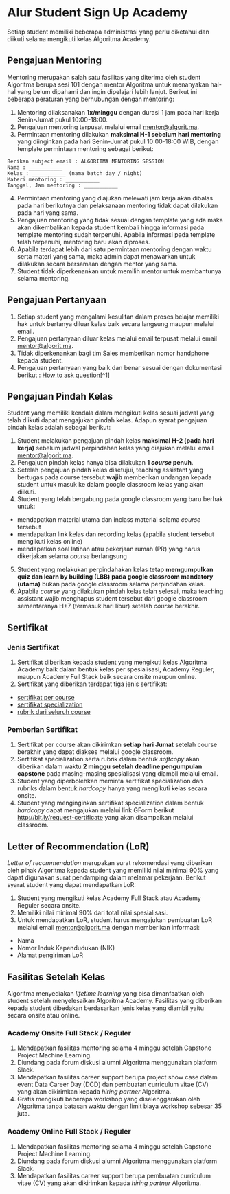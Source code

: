 # Alur Student Sign Up Academy

Setiap student memiliki beberapa administrasi yang perlu diketahui dan diikuti selama mengikuti kelas Algoritma Academy.

## Pengajuan Mentoring

Mentoring merupakan salah satu fasilitas yang diterima oleh student Algoritma berupa sesi 101 dengan mentor Algoritma untuk menanyakan hal-hal yang belum dipahami dan ingin dipelajari lebih lanjut. Berikut ini beberapa peraturan yang berhubungan dengan mentoring:

1. Mentoring dilaksanakan **1x/minggu** dengan durasi 1 jam pada hari kerja Senin-Jumat pukul 10:00-18:00.
2. Pengajuan mentoring terpusat melalui email [mentor@algorit.ma](mentor@algorit.ma).
3. Permintaan mentoring dilakukan **maksimal H-1 sebelum hari mentoring** yang diinginkan pada hari Senin-Jumat pukul 10:00-18:00 WIB, dengan template permintaan mentoring sebagai berikut:

```
Berikan subject email : ALGORITMA MENTORING SESSION
Nama : ___________
Kelas : ___________ (nama batch day / night)
Materi mentoring : ___________
Tanggal, Jam mentoring : ___________
```
4. Permintaan mentoring yang diajukan melewati jam kerja akan dibalas pada hari berikutnya dan pelaksanaan mentoring tidak dapat dilakukan pada hari yang sama.
5. Pengajuan mentoring yang tidak sesuai dengan template yang ada maka akan dikembalikan kepada student kembali hingga informasi pada template mentoring sudah terpenuhi. Apabila informasi pada template telah terpenuhi, mentoring baru akan diproses.
6. Apabila terdapat lebih dari satu permintaan mentoring dengan waktu serta materi yang sama, maka admin dapat menawarkan untuk dilakukan secara bersamaan dengan mentor yang sama.
7. Student tidak diperkenankan untuk memilih mentor untuk membantunya selama mentoring.

## Pengajuan Pertanyaan

1. Setiap student yang mengalami kesulitan dalam proses belajar memiliki hak untuk bertanya diluar kelas baik secara langsung maupun melalui email.
2. Pengajuan pertanyaan diluar kelas melalui email terpusat melalui email [mentor@algorit.ma](mentor@algorit.ma).
3. Tidak diperkenankan bagi tim Sales memberikan nomor handphone kepada student.
4. Pengajuan pertanyaan yang baik dan benar sesuai dengan dokumentasi berikut : [How to ask question](https://drive.google.com/file/d/1gWSTNF3wXK5Lbfssb-eT_A3gbnLvY_ez/view)[^1]

## Pengajuan Pindah Kelas

Student yang memiliki kendala dalam mengikuti kelas sesuai jadwal yang telah diikuti dapat mengajukan pindah kelas. Adapun syarat pengajuan pindah kelas adalah sebagai berikut:

1. Student melakukan pengajuan pindah kelas **maksimal H-2 (pada hari kerja)** sebelum jadwal perpindahan kelas yang diajukan melalui email [mentor@algorit.ma](mentor@algorit.ma).
2. Pengajuan pindah kelas hanya bisa dilakukan **1 *course* penuh**.
3. Setelah pengajuan pindah kelas disetujui, teaching assistant yang bertugas pada course tersebut **wajib** memberikan undangan kepada student untuk masuk ke dalam google classroom kelas yang akan diikuti.
4. Student yang telah bergabung pada google classroom yang baru berhak untuk:

* mendapatkan material utama dan inclass material selama *course* tersebut
* mendapatkan link kelas dan recording kelas (apabila student tersebut mengikuti kelas online)
* mendapatkan soal latihan atau pekerjaan rumah (PR) yang harus dikerjakan selama *course* berlangsung
5. Student yang melakukan perpindahakan kelas tetap **memgumpulkan quiz dan learn by building (LBB) pada google classroom mandatory (utama)** bukan pada google classroom selama perpindahan kelas.
6. Apabila *course* yang dilakukan pindah kelas telah selesai, maka teaching assistant wajib menghapus student tersebut dari google classroom sementaranya H+7 (termasuk hari libur) setelah *course* berakhir.

## Sertifikat

### Jenis Sertifikat

1. Sertifikat diberikan kepada student yang mengikuti kelas Algoritma Academy baik dalam bentuk kelas per spesialisasi, Academy Reguler, maupun Academy Full Stack baik secara onsite maupun online.
2. Sertifikat yang diberikan terdapat tiga jenis sertifikat:

* [sertifikat per course](https://drive.google.com/file/d/1r_nST2hqB02afh3cMV1EypkxDvGab6WV/view?usp=sharing)
* [sertifikat specialization](https://drive.google.com/file/d/1m9CuUjAnWCspSyKGSmvmPc7eabCg_KWS/view?usp=sharing)
* [rubrik dari seluruh course](https://drive.google.com/file/d/11joZCgOGWZqxQTAjVaOMNy9ct1U4h5-P/view?usp=sharing)


### Pemberian Sertifikat

1. Sertifikat per course akan dikirimkan **setiap hari Jumat** setelah course berakhir yang dapat diakses melalui google classroom.
2. Sertifikat specialization serta rubrik dalam bentuk *softcopy* akan diberikan dalam waktu **2 minggu setelah deadline pengumpulan capstone** pada masing-masing spesialisasi yang diambil melalui email.
3. Student yang diperbolehkan meminta sertifikat specialization dan rubriks dalam bentuk *hardcopy* hanya yang mengikuti kelas secara onsite.  
4. Student yang menginginkan sertifikat specialization dalam bentuk *hardcopy* dapat mengajukan melalui link GForm berikut [http://bit.ly/request-certificate](http://bit.ly/request-certificate) yang akan disampaikan melalui classroom.

## Letter of Recommendation (LoR)

*Letter of recommendation* merupakan surat rekomendasi yang diberikan oleh pihak Algoritma kepada student yang memiliki  nilai minimal 90% yang dapat digunakan surat pendamping dalam melamar pekerjaan. Berikut syarat student yang dapat mendapatkan LoR:

1. Student yang mengikuti kelas  Academy Full Stack atau Academy Reguler secara onsite. 
2. Memiliki nilai minimal 90% dari total nilai spesialisasi.
3. Untuk mendapatkan LoR, student harus mengajukan pembuatan LoR melalui email [mentor@algorit.ma](mentor@algorit.ma) dengan memberikan informasi:

* Nama
* Nomor Induk Kependudukan (NIK)
* Alamat pengiriman LoR

## Fasilitas Setelah Kelas

Algoritma menyediakan *lifetime learning* yang bisa dimanfaatkan oleh student setelah menyelesaikan Algoritma Academy. Fasilitas yang diberikan kepada student dibedakan berdasarkan jenis kelas yang diambil yaitu secara onsite atau online.

### Academy Onsite Full Stack / Reguler

1. Mendapatkan fasilitas mentoring selama 4 minggu setelah Capstone Project Machine Learning.
2. Diundang pada forum diskusi alumni Algoritma menggunakan platform Slack. 
3. Mendapatkan fasilitas career support berupa project show case dalam event Data Career Day (DCD) dan pembuatan curriculum vitae (CV) yang akan dikirimkan kepada *hiring partner* Algoritma.
4. Gratis mengikuti beberapa workshop yang diselenggarakan oleh Algoritma tanpa batasan waktu dengan limit biaya workshop sebesar 35 juta.

### Academy Online Full Stack / Reguler

1. Mendapatkan fasilitas mentoring selama 4 minggu setelah Capstone Project Machine Learning.
2. Diundang pada forum diskusi alumni Algoritma menggunakan platform Slack. 
3. Mendapatkan fasilitas career support berupa pembuatan curriculum vitae (CV) yang akan dikirimkan kepada *hiring partner* Algoritma.

